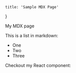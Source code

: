 
    title: 'Sample MDX Page'
}

My MDX page

This is a list in markdown:

- One
- Two
- Three

Checkout my React component:

<Sample />
